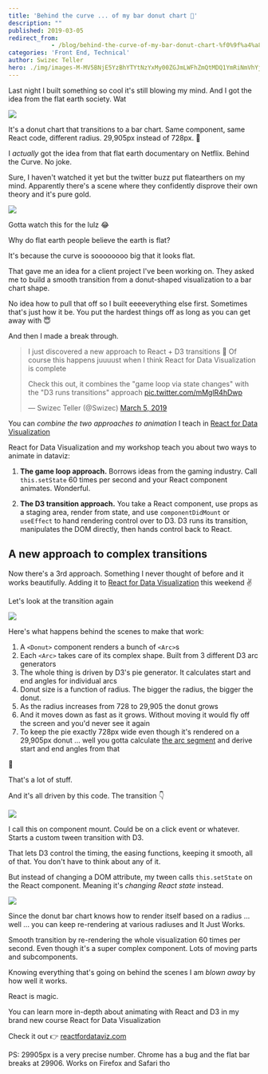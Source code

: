 ```yaml
---
title: 'Behind the curve ... of my bar donut chart 🤨'
description: ""
published: 2019-03-05
redirect_from: 
            - /blog/behind-the-curve-of-my-bar-donut-chart-%f0%9f%a4%a8/swizec/8968
categories: 'Front End, Technical'
author: Swizec Teller
hero: ./img/images-M-MV5BNjE5YzBhYTYtNzYxMy00ZGJmLWFhZmQtMDQ1YmRiNmVhYjdmXkEyXkFqcGdeQXVyOTM5Nzc0Mw@@._V1_UY1200_CR82,0,630,1200_AL_.jpg
---
```

Last night I built something so cool it's still blowing my mind. And I got the idea from the flat earth society. Wat

![](./img/hzKOMXi.gif)

It's a donut chart that transitions to a bar chart. Same component, same React code, different radius. 29,905px instead of 728px. 🤯



I _actually_ got the idea from that flat earth documentary on Netflix. Behind the Curve. No joke.



Sure, I haven't watched it yet but the twitter buzz put flatearthers on my mind. Apparently there's a scene where they confidently disprove their own theory and it's pure gold.

![](./img/images-M-MV5BNjE5YzBhYTYtNzYxMy00ZGJmLWFhZmQtMDQ1YmRiNmVhYjdmXkEyXkFqcGdeQXVyOTM5Nzc0Mw@@._V1_UY1200_CR82,0,630,1200_AL_.jpg)

Gotta watch this for the lulz 😂



Why do flat earth people believe the earth is flat?



It's because the curve is soooooooo big that it looks flat.



That gave me an idea for a client project I've been working on. They asked me to build a smooth transition from a donut-shaped visualization to a bar chart shape.



No idea how to pull that off so I built eeeeverything else first. Sometimes that's just how it be. You put the hardest things off as long as you can get away with 😇



And then I made a break through.



> I just discovered a new approach to React + D3 transitions 🤯 Of course this happens juuuust when I think React for Data Visualization is complete
>
> Check this out, it combines the "game loop via state changes" with the "D3 runs transitions" approach [pic.twitter.com/mMglR4hDwp](https://t.co/mMglR4hDwp)
>
>
>
> — Swizec Teller (@Swizec) [March 5, 2019](https://twitter.com/Swizec/status/1102818340991430656?ref_src=twsrc%5Etfw)



You can _combine the two approaches to animation_ I teach in [React for Data Visualization](https://reactfordataviz.com)



React for Data Visualization and my workshop teach you about two ways to animate in dataviz:



1) **The game loop approach.** Borrows ideas from the gaming industry. Call `this.setState` 60 times per second and your React component animates. Wonderful.



2) **The D3 transition approach.** You take a React component, use props as a staging area, render from state, and use `componentDidMount` or `useEffect` to hand rendering control over to D3. D3 runs its transition, manipulates the DOM directly, then hands control back to React.



## A new approach to complex transitions



Now there's a 3rd approach. Something I never thought of before and it works beautifully. Adding it to [React for Data Visualization](https://reactfordataviz.com/) this weekend ✌️



Let's look at the transition again

![](./img/hzKOMXi.gif)

Here's what happens behind the scenes to make that work:



1. A `<Donut>` component renders a bunch of `<Arc>`s
2. Each `<Arc>` takes care of its complex shape. Built from 3 different D3 arc generators
3. The whole thing is driven by D3's pie generator. It calculates start and end angles for individual arcs
4. Donut size is a function of radius. The bigger the radius, the bigger the donut.
5. As the radius increases from 728 to 29,905 the donut grows
6. And it moves down as fast as it grows. Without moving it would fly off the screen and you'd never see it again
7. To keep the pie exactly 728px wide even though it's rendered on a 29,905px donut ... well you gotta calculate [the arc segment](https://planetcalc.com/1421/) and derive start and end angles from that



🤯



That's a lot of stuff.



And it's all driven by this code. The transition 👇

![](./img/media-D03-2wtU8AASbl-.jpg)

I call this on component mount. Could be on a click event or whatever. Starts a custom tween transition with D3.



That lets D3 control the timing, the easing functions, keeping it smooth, all of that. You don't have to think about any of it.



But instead of changing a DOM attribute, my tween calls `this.setState` on the React component. Meaning it's _changing React state_ instead.

![](./img/media-26ufdipQqU2lhNA4g-giphy.gif)

Since the donut bar chart knows how to render itself based on a radius ... well ... you can keep re-rendering at various radiuses and It Just Works.



Smooth transition by re-rendering the whole visualization 60 times per second. Even though it's a super complex component. Lots of moving parts and subcomponents.



Knowing everything that's going on behind the scenes I am _blown away_ by how well it works.



React is magic.



You can learn more in-depth about animating with React and D3 in my brand new course React for Data Visualization



Check it out 👉 [reactfordataviz.com](https://reactfordataviz.com/)



PS: 29905px is a very precise number. Chrome has a bug and the flat bar breaks at 29906. Works on Firefox and Safari tho